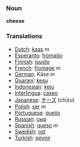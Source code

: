 === Noun ===

'''cheese'''

=== Translations ===
*[[Dutch]]: [[kaas]] ''m''
*[[Esperanto]]: [[fromaĝo]]
*[[Finnish]]: [[juusto]]
*[[French]]: [[fromage]] ''m''
*[[German]]: Käse ''m''
*[[Guaraní]]: [[kesu]]
*[[Indonesian]]: [[keju]]
*[[Interlingua]]: [[caseo]]
*[[Japanese]]: [[チーズ]] (chīzu)
*[[Polish]]: [[ser]] ''m''
*[[Portuguese]]: [[queijo]]
*[[Russian]]: [[сыр]]
*[[Spanish]]: [[queso]] ''m''
*[[Swedish]]: [[ost]]
*[[Turkish]]: [[peynir]]